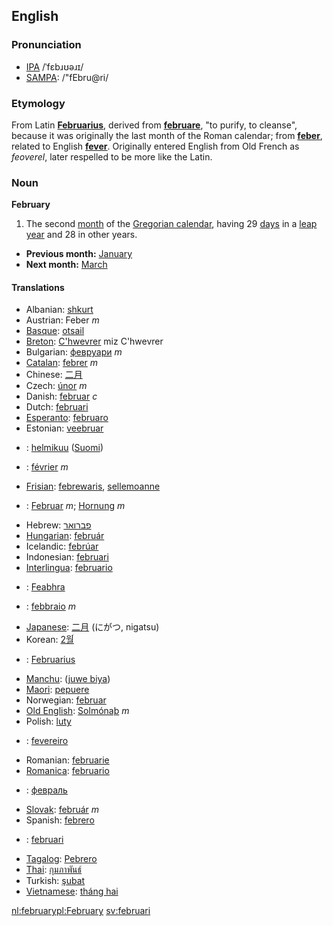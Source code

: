 == English ==
===Pronunciation===
*[[w:IPA|IPA]] /ˈfɛbɹʊəɹɪ/ 
*[[w:SAMPA|SAMPA]]: /"fEbru@ri/

===Etymology===
From Latin '''[[Februarius]]''', derived from '''[[februare]]''', "to purify, to cleanse", because it was originally the last month of the Roman calendar; from '''[[feber]]''', related to English '''[[fever]]'''. Originally entered English from Old French as ''feoverel'', later respelled to be more like the Latin.

===Noun===
'''February'''
#The second [[month]] of the [[Gregorian calendar]], having 29 [[day]]s in a [[leap year]] and 28 in other years.

*'''Previous month:''' [[January]]
*'''Next month:''' [[March]]

====Translations====
*Albanian: [[shkurt]]
*Austrian: Feber ''m''
*[[Basque]]: [[otsail]]
*[[Breton]]: [[C'hwevrer]] miz C'hwevrer
*Bulgarian: [[февруари]] ''m''
*[[Catalan]]: [[febrer]] ''m''
*Chinese: [[二月]]
*Czech: [[únor]] ''m''
* Danish: [[februar]] ''c''
*Dutch: [[februari]]
*[[Esperanto]]: [[februaro]]
*Estonian: [[veebruar]]
*{{fi}}: [[helmikuu]] ([[:fi:helmikuu|Suomi]])
*{{fr}}: [[février]] ''m''
*[[Frisian]]: [[febrewaris]], [[sellemoanne]]
*{{de}}: [[Februar]] ''m''; [[Hornung]] ''m''
*Hebrew: [[פברואר]]
*[[Hungarian]]: [[február]]
*Icelandic: [[febrúar]]
*Indonesian: [[februari]]
*[[Interlingua]]: [[februario]]
*{{ga}}: [[Feabhra]]
*{{it}}: [[febbraio]] ''m''
*[[Japanese]]: [[二月]] (にがつ, nigatsu)
*Korean: [[2월์]]
*{{la}}: [[Februarius]]
*[[Manchu]]: ([[juwe biya]])
*[[Maori]]: [[pepuere]]
*Norwegian: [[februar]]
*[[Old English]]: [[Solmónaþ]] ''m''
*Polish: [[luty]]
*{{pt}}: [[fevereiro]]
*Romanian: [[februarie]]
*[[Romanica]]: [[februario]]
*{{ru}}: [[февраль]]
*[[Slovak]]: [[február]] ''m''
*Spanish: [[febrero]]
*{{sv}}: [[februari]]
*[[Tagalog]]: [[Pebrero]]
*[[Thai]]: [[กุมภาพันธ์]]
*Turkish: [[şubat]]
*[[Vietnamese]]: [[tháng hai]]

[[nl:february]][[pl:February]]
[[sv:februari]]